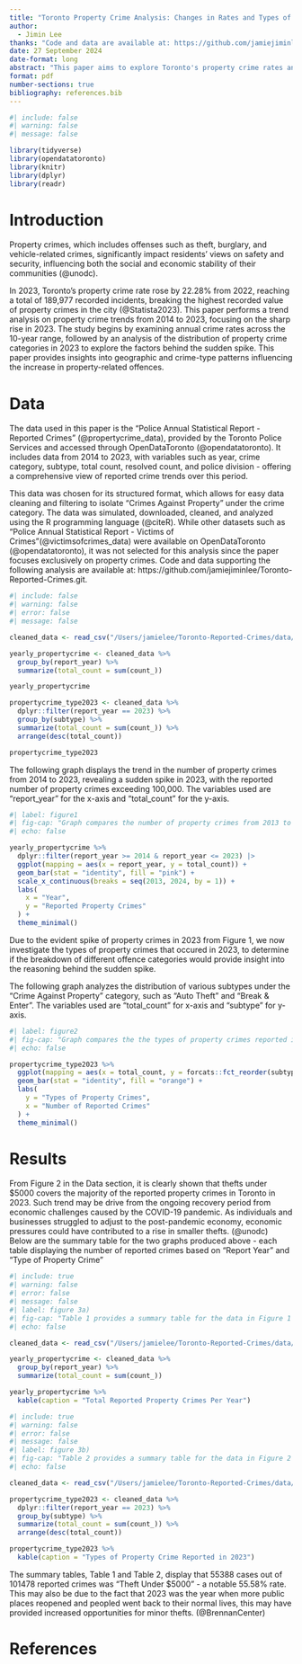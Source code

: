 ```yaml
---
title: "Toronto Property Crime Analysis: Changes in Rates and Types of Property Crimes (2014-2023)" 
author: 
  - Jimin Lee
thanks: "Code and data are available at: https://github.com/jamiejiminlee/Toronto-Reported-Crimes.git"
date: 27 September 2024
date-format: long
abstract: "This paper aims to explore Toronto's property crime rates and types of property crimes from 2014 to 2023.  The analysis reveals a spike in property crimes in 2023, with shifts towards crime types such as break-and-enter and auto thefts. This analysis is important in understanding  property crime patterns over the past decade, particularly the contributing factors behind the sudden spike in 2023. Such insight can guide policymakers and the government in developing impactful prevention strategies."
format: pdf
number-sections: true
bibliography: references.bib
---
```


```r
#| include: false
#| warning: false
#| message: false

library(tidyverse)
library(opendatatoronto)
library(knitr)
library(dplyr)
library(readr)
```


# Introduction

Property crimes, which includes offenses such as theft, burglary, and vehicle-related crimes, significantly impact residents' views on safety and security, influencing both the social and economic stability of their communities (@unodc).

In 2023, Toronto's property crime rate rose by 22.28% from 2022, reaching a total of 189,977 recorded incidents, breaking the highest recorded value of property crimes in the city (@Statista2023). This paper performs a trend analysis on property crime trends from 2014 to 2023, focusing on the sharp rise in 2023. The study begins by examining annual crime rates across the 10-year range, followed by an analysis of the distribution of property crime categories in 2023 to explore the factors behind the sudden spike. This paper provides insights into geographic and crime-type patterns influencing the increase in property-related offences. 

# Data {#sec-data}

The data used in this paper is the "Police Annual Statistical Report - Reported Crimes" (@propertycrime_data), provided by the Toronto Police Services and accessed through OpenDataToronto (@opendatatoronto). It includes data from 2014 to 2023, with variables such as year, crime category, subtype, total count, resolved count, and police division - offering a comprehensive view of reported crime trends over this period. 

This data was chosen for its structured format, which allows for easy data cleaning and filtering to isolate "Crimes Against Property" under the crime category. The data was simulated, downloaded, cleaned, and analyzed using the R programming language (@citeR). While other datasets such as "Police Annual Statistical Report - Victims of Crimes"(@victimsofcrimes_data) were available on OpenDataToronto (@opendatatoronto), it was not selected for this analysis since the paper focuses exclusively on property crimes. Code and data supporting the following analysis are available at: https://github.com/jamiejiminlee/Toronto-Reported-Crimes.git.

```r
#| include: false
#| warning: false
#| error: false
#| message: false

cleaned_data <- read_csv("/Users/jamielee/Toronto-Reported-Crimes/data/analysis_data/analysis_data.csv")

yearly_propertycrime <- cleaned_data %>%
  group_by(report_year) %>%
  summarize(total_count = sum(count_))

yearly_propertycrime

propertycrime_type2023 <- cleaned_data %>%
  dplyr::filter(report_year == 2023) %>%
  group_by(subtype) %>%
  summarize(total_count = sum(count_)) %>%
  arrange(desc(total_count))

propertycrime_type2023
``` 

The following graph displays the trend in the number of property crimes from 2014 to 2023, revealing a sudden spike in 2023, with the reported number of property crimes exceeding 100,000. The variables used are "report_year" for the x-axis and "total_count" for the y-axis.

```r
#| label: figure1
#| fig-cap: "Graph compares the number of property crimes from 2013 to 2024, in 1-year increments. Figure displays a sudden spike in property crimes in 2023 - we will be analyzing the data from 2023 to compare different types of property crimes that occured"
#| echo: false

yearly_propertycrime %>%
  dplyr::filter(report_year >= 2014 & report_year <= 2023) |>
  ggplot(mapping = aes(x = report_year, y = total_count)) +
  geom_bar(stat = "identity", fill = "pink") +
  scale_x_continuous(breaks = seq(2013, 2024, by = 1)) +
  labs(
    x = "Year",
    y = "Reported Property Crimes"
  ) +
  theme_minimal()
```

Due to the evident spike of property crimes in 2023 from Figure 1, we now investigate the types of property crimes that occured in 2023, to determine if the breakdown of different offence categories would provide insight into the reasoning behind the sudden spike. 

The following graph analyzes the distribution of various subtypes under the "Crime Against Property" category, such as "Auto Theft" and "Break & Enter". The variables used are "total_count" for x-axis and "subtype" for y-axis. 

```r
#| label: figure2
#| fig-cap: "Graph compares the the types of property crimes reported in 2023."
#| echo: false

propertycrime_type2023 %>%
  ggplot(mapping = aes(x = total_count, y = forcats::fct_reorder(subtype, total_count))) +
  geom_bar(stat = "identity", fill = "orange") +
  labs(
    y = "Types of Property Crimes",
    x = "Number of Reported Crimes"
  ) +
  theme_minimal()
```

# Results

From Figure 2 in the Data section, it is clearly shown that thefts under $5000 covers the majority of the reported property crimes in Toronto in 2023. Such trend may be drive from the ongoing recovery period from economic challenges caused by the COVID-19 pandemic. As individuals and businesses struggled to adjust to the post-pandemic economy, economic pressures could have contributed to a rise in smaller thefts. (@unodc) Below are the summary table for the two graphs produced above - each table displaying the number of reported crimes based on "Report Year" and "Type of Property Crime"

```r
#| include: true
#| warning: false
#| error: false
#| message: false
#| label: figure 3a)
#| fig-cap: "Table 1 provides a summary table for the data in Figure 1 and displays the number of reported crimes based on reported year."
#| echo: false

cleaned_data <- read_csv("/Users/jamielee/Toronto-Reported-Crimes/data/analysis_data/analysis_data.csv")

yearly_propertycrime <- cleaned_data %>%
  group_by(report_year) %>%
  summarize(total_count = sum(count_))

yearly_propertycrime %>%
  kable(caption = "Total Reported Property Crimes Per Year")
``` 
```r
#| include: true
#| warning: false
#| error: false
#| message: false
#| label: figure 3b)
#| fig-cap: "Table 2 provides a summary table for the data in Figure 2 and displays the number of property crimes based on different types of property crime in 2023."
#| echo: false

cleaned_data <- read_csv("/Users/jamielee/Toronto-Reported-Crimes/data/analysis_data/analysis_data.csv")

propertycrime_type2023 <- cleaned_data %>%
  dplyr::filter(report_year == 2023) %>%
  group_by(subtype) %>%
  summarize(total_count = sum(count_)) %>%
  arrange(desc(total_count))

propertycrime_type2023 %>%
  kable(caption = "Types of Property Crime Reported in 2023")
```

The summary tables, Table 1 and Table 2, display that 55388 cases out of 101478 reported crimes was "Theft Under $5000" - a notable 55.58% rate. This may also be due to the fact that 2023 was the year when more public places reopened and peopled went back to their normal lives, this may have provided increased opportunities for minor thefts. (@BrennanCenter)


\newpage


# References


